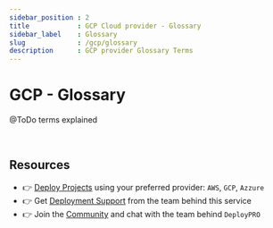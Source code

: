 ```yaml
---
sidebar_position : 2
title            : GCP Cloud provider - Glossary
sidebar_label    : Glossary
slug             : /gcp/glossary
description      : GCP provider Glossary Terms
---
```


# GCP - Glossary

@ToDo terms explained

<br />

## Resources

- 👉 [Deploy Projects](https://deploypro.dev/) using your preferred provider: `AWS`, `GCP`, `Azzure`
- 👉 Get [Deployment Support](https://deploypro.dev/support/) from the team behind this service
- 👉 Join the [Community](https://discord.gg/qQhjQZhnur) and chat with the team behind `DeployPRO`
